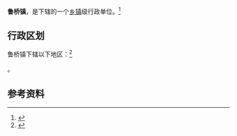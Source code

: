 {{中国乡级行政区|37/08/26/104/000}}

'''鲁桥镇'''，是{{PRC admin/fullname|37/08/26/104/000|3}}下辖的一个[[乡镇|乡镇]]级行政单位。<ref>{{PRC admin/ref sgc|{{PRC admin/parent|37/08/26/104/000}}}}</ref>

== 行政区划 ==

鲁桥镇下辖以下地区：<ref>{{PRC admin/ref sgc|37/08/26/104/000}}</ref>

{{PRC admin/children|37/08/26/104/000}}。

== 参考资料 ==

{{reflist}}

{{行政区划小作品}}
{{PRC admin/navcat|37/08/26/104/000}}